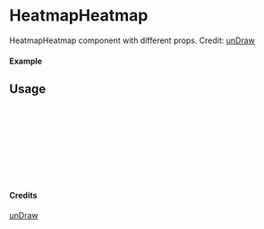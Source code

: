 
<Meta of={HeatmapHeatmap} title="unDraw/HeatmapHeatmap" />

# HeatmapHeatmap

HeatmapHeatmap component with different props.
Credit: [unDraw](https://undraw.co/illustrations)

#### Example

<Canvas of={HeatmapHeatmap.Primary} />

## Usage

```ts
import { HeatmapHeatmap } from "yadl-ui";

const Example = () => {
  return (
      <HeatmapHeatmap />
  );
};

export default Example;
```

#### Credits
[unDraw](https://undraw.co/illustrations)
